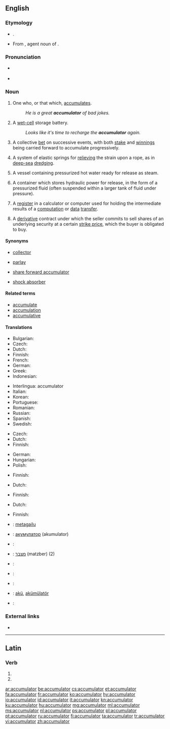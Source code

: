==English==

===Etymology===
* {{suffix|accumulate|or|lang=en}}. 
* From {{etyl|la|en}} {{m|la|accumulātor}}, agent noun of {{m|la|accumulō||pile up}}.

===Pronunciation===
* {{a|US}} {{IPA|/ə.ˈkjum.jə.ˌleɪ.tɚ/|lang=en}}
* {{audio|en-us-accumulator.ogg|Audio (US)|lang=en}}

===Noun===
{{en-noun}}

# One who, or that which, [[accumulate]]s.
#: ''He is a great '''accumulator''' of bad jokes.''
# {{context|British|lang=en}} A [[wet cell|wet-cell]] storage battery.
#: ''Looks like it's time to recharge the '''accumulator''' again.''
# {{context|betting|lang=en}} A collective [[bet]] on successive events, with both [[stake]] and [[winnings]] being carried forward to accumulate progressively.
# {{context|mechanics|lang=en}} A system of elastic springs for [[relieve|relieving]] the strain upon a rope, as in [[deep-sea]] [[dredging]].
# {{context|manufacturing|lang=en}} A vessel containing pressurized hot water ready for release as steam.
# {{context|engineering|hydraulics|lang=en}} A container which stores hydraulic power for release, in the form of a pressurized fluid (often suspended within a larger tank of fluid under pressure).
# {{context|computer science|lang=en}} A [[register]] in a calculator or computer used for holding the intermediate results of a [[computation]] or [[data]] [[transfer]].
# {{context|finance|lang=en}} A [[derivative]] contract under which the seller commits to sell shares of an underlying security at a certain [[strike price]], which the buyer is obligated to buy.

====Synonyms====
* {{sense|one who or that which accumulates}} [[collector]]
* {{sense|betting}} [[parlay]]
* {{sense|finance}} [[share forward accumulator]]
* {{sense|hydraulics}} [[shock absorber]]

====Related terms====
* [[accumulate]]
* [[accumulation]]
* [[accumulative]]

====Translations====
{{trans-top|one who or that which accumulates}}
* Bulgarian: {{t+|bg|акумулатор}}
* Czech: {{t+|cs|akumulátor|m}}
* Dutch: {{t|nl|verzamelaar|m}}
* Finnish: {{t|fi|varaaja}}
* French: {{t+|fr|accumulateur|m}}
* German: {{t+|de|Akkumulator|m}}
* Greek: {{t+|el|συσσωρευτής|m|tr=sisoreftís}}
* Indonesian: {{t+|id|akumulator}}
{{trans-mid}}
* Interlingua: accumulator
* Italian: {{t+|it|accumulatore|m}}
* Korean: {{t|ko|축적자|tr=chukjeokja|sc=Hang}}
* Portuguese: {{t|pt|acumulador|m}}
* Romanian: {{t+|ro|acumulator}}
* Russian: {{t+|ru|аккумулятор|m|tr=akkumuljátor}}
* Spanish: {{t+|es|acumulador|m}}
* Swedish: {{t+|sv|ackumulator}}
{{trans-bottom}}

{{trans-top|wet-cell storage battery}}
* Czech: {{t+|cs|akumulátor|m}}
* Dutch: {{t+|nl|accu|m}}
* Finnish: {{t+|fi|akku}}
{{trans-mid}}
* German: {{t+|de|Akkumulator|m}}
* Hungarian: {{t+|hu|akkumulátor}}
* Polish: {{t+|pl|akumulator|m}}
{{trans-bottom}}

{{trans-top|betting: collective bet on successive events}}
{{trans-mid}}
{{trans-bottom}}

{{trans-top|mechanics: system of elastic springs for relieving strain upon a rope}}
{{trans-mid}}
{{trans-bottom}}

{{trans-top|manufacturing: vessel containing pressurized hot water ready for release as steam}}
* Finnish: {{t|fi|höyryakku}}
{{trans-mid}}
{{trans-bottom}}

{{trans-top|hydraulics: container which stores hydraulic power for release}}
* Dutch: {{t+|nl|accumulator|m}}
{{trans-mid}}
* Finnish: {{t|fi|painesäiliö}}
{{trans-bottom}}

{{trans-top|computer science: register for holding intermediate results}}
* Dutch: {{t+|nl|accumulator|m}}
{{trans-mid}}
* Finnish: {{t+|fi|akku}}
{{trans-bottom}}

{{trans-top|finance: type of derivative contract}}
{{trans-mid}}
{{trans-bottom}}

{{checktrans-top}}
* {{ttbc|eu}}: [[metagailu]]
* {{ttbc|bg}}: [[акумулатор]] (akumulator) {{g|m}}
* {{ttbc|da}}: {{t+|da|akkumulator}}
* {{ttbc|he}}: [[מצבר]] (matzber) {{g|m}} (2)
* {{ttbc|no}}: {{t+|no|akkumulator}}
{{trans-mid}}
* {{ttbc|fa}}: {{t+|fa|انباره|tr=anbareh}}
* {{ttbc|sv}}: {{t+|sv|ackumulator}}
* {{ttbc|tr}}: [[akü]], [[akümülatör]]
* {{ttbc|cy}}: {{t|cy|cronadur|m}}
{{trans-bottom}}

===External links===
* {{pedialite|dab=accumulator}}

----

==Latin==

===Verb===
{{la-verb-form|accumulātor}}

# {{conjugation of|accumulō||2|s|fut|pass|imp|lang=la}}
# {{conjugation of|accumulō||3|s|fut|pass|imp|lang=la}}

[[ar:accumulator]]
[[be:accumulator]]
[[cs:accumulator]]
[[et:accumulator]]
[[fa:accumulator]]
[[fr:accumulator]]
[[ko:accumulator]]
[[hy:accumulator]]
[[io:accumulator]]
[[id:accumulator]]
[[it:accumulator]]
[[kn:accumulator]]
[[ku:accumulator]]
[[hu:accumulator]]
[[mg:accumulator]]
[[ml:accumulator]]
[[ms:accumulator]]
[[nl:accumulator]]
[[ps:accumulator]]
[[pl:accumulator]]
[[pt:accumulator]]
[[ru:accumulator]]
[[fi:accumulator]]
[[ta:accumulator]]
[[tr:accumulator]]
[[vi:accumulator]]
[[zh:accumulator]]